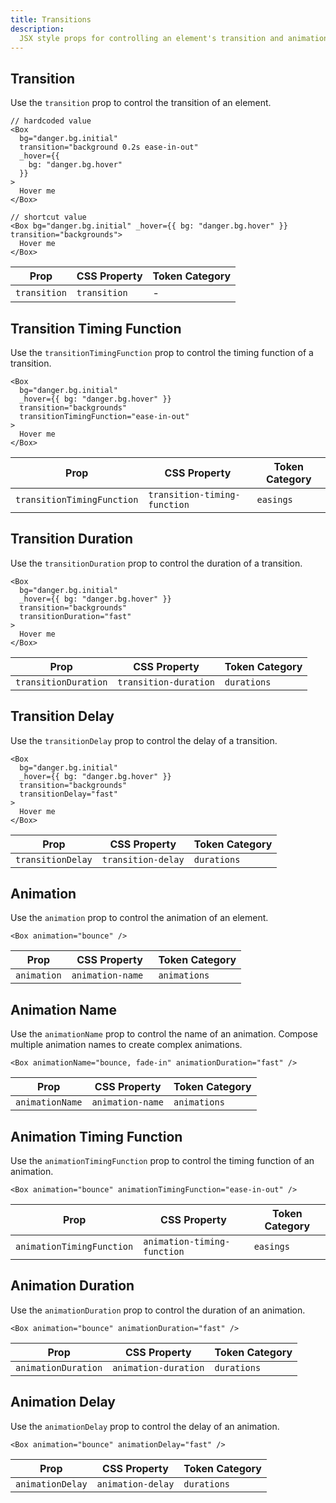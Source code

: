 ```yaml
---
title: Transitions
description:
  JSX style props for controlling an element's transition and animation.
---
```



## Transition

Use the `transition` prop to control the transition of an element.

```tsx
// hardcoded value
<Box
  bg="danger.bg.initial"
  transition="background 0.2s ease-in-out"
  _hover={{
    bg: "danger.bg.hover"
  }}
>
  Hover me
</Box>

// shortcut value
<Box bg="danger.bg.initial" _hover={{ bg: "danger.bg.hover" }} transition="backgrounds">
  Hover me
</Box>
```

| Prop         | CSS Property | Token Category |
| ------------ | ------------ | -------------- |
| `transition` | `transition` | -              |

## Transition Timing Function

Use the `transitionTimingFunction` prop to control the timing function of a
transition.

```tsx
<Box
  bg="danger.bg.initial"
  _hover={{ bg: "danger.bg.hover" }}
  transition="backgrounds"
  transitionTimingFunction="ease-in-out"
>
  Hover me
</Box>
```

| Prop                       | CSS Property                 | Token Category |
| -------------------------- | ---------------------------- | -------------- |
| `transitionTimingFunction` | `transition-timing-function` | `easings`      |

## Transition Duration

Use the `transitionDuration` prop to control the duration of a transition.

```tsx
<Box
  bg="danger.bg.initial"
  _hover={{ bg: "danger.bg.hover" }}
  transition="backgrounds"
  transitionDuration="fast"
>
  Hover me
</Box>
```

| Prop                 | CSS Property          | Token Category |
| -------------------- | --------------------- | -------------- |
| `transitionDuration` | `transition-duration` | `durations`    |

## Transition Delay

Use the `transitionDelay` prop to control the delay of a transition.

```tsx
<Box
  bg="danger.bg.initial"
  _hover={{ bg: "danger.bg.hover" }}
  transition="backgrounds"
  transitionDelay="fast"
>
  Hover me
</Box>
```

| Prop              | CSS Property       | Token Category |
| ----------------- | ------------------ | -------------- |
| `transitionDelay` | `transition-delay` | `durations`    |

## Animation

Use the `animation` prop to control the animation of an element.

```tsx
<Box animation="bounce" />
```

| Prop        | CSS Property     | Token Category |
| ----------- | ---------------- | -------------- |
| `animation` | `animation-name	` | `animations`   |

## Animation Name

Use the `animationName` prop to control the name of an animation. Compose
multiple animation names to create complex animations.

<NoteAdmonition description="The value of the `animation` prop points to a global keyframe animation. Use the `theme.keyframes` object to define the animation." />

```tsx
<Box animationName="bounce, fade-in" animationDuration="fast" />
```

| Prop            | CSS Property     | Token Category |
| --------------- | ---------------- | -------------- |
| `animationName` | `animation-name` | `animations`   |

## Animation Timing Function

Use the `animationTimingFunction` prop to control the timing function of an
animation.

```tsx
<Box animation="bounce" animationTimingFunction="ease-in-out" />
```

| Prop                      | CSS Property                | Token Category |
| ------------------------- | --------------------------- | -------------- |
| `animationTimingFunction` | `animation-timing-function` | `easings`      |

## Animation Duration

Use the `animationDuration` prop to control the duration of an animation.

```tsx
<Box animation="bounce" animationDuration="fast" />
```

| Prop                | CSS Property         | Token Category |
| ------------------- | -------------------- | -------------- |
| `animationDuration` | `animation-duration` | `durations`    |

## Animation Delay

Use the `animationDelay` prop to control the delay of an animation.

```tsx
<Box animation="bounce" animationDelay="fast" />
```

| Prop             | CSS Property      | Token Category |
| ---------------- | ----------------- | -------------- |
| `animationDelay` | `animation-delay` | `durations`    |